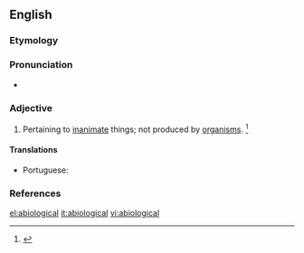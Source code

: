 ==English==

===Etymology===
{{prefix|a|biological|t1=without|t2=relating to life|lang=en}}

===Pronunciation===
* {{a|US}} {{IPA|/ˌeɪ.baɪ.əˈlɑdʒ.ɪ.kl̩/|/ˌeɪ.baɪ.əˈlɑdʒ.ə.kl̩/|lang=en}}

===Adjective===
{{en-adj|-}}

# {{context|biology|lang=en}} Pertaining to [[inanimate]] things; not produced by [[organism]]s. {{defdate|Mid 19<sup>th</sup> century.}}<ref>{{R:SOED5|page=4}}</ref>

====Translations====
{{trans-top|pertaining to inanimate things}}
* Portuguese: {{t|pt|abiológico}}
{{trans-mid}}
{{trans-bottom}}

===References===
<references/>

[[el:abiological]]
[[it:abiological]]
[[vi:abiological]]
